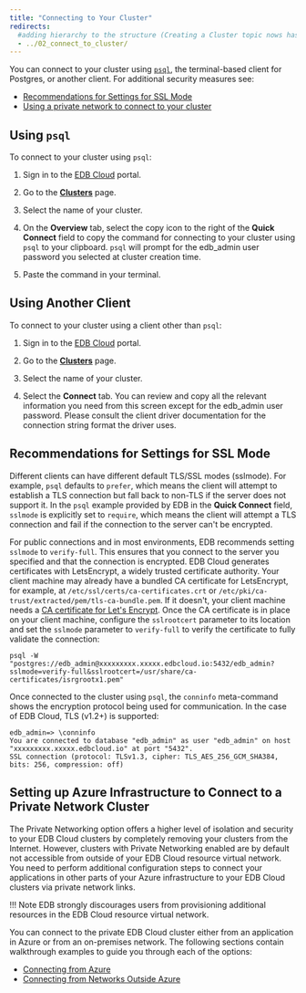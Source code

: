 ```yaml
---
title: "Connecting to Your Cluster"
redirects:
  #adding hierarchy to the structure (Creating a Cluster topic nows has a child topic) so created a folder and moved the contents from 03_create_cluster to index.mdx
  - ../02_connect_to_cluster/
---
```


You can connect to your cluster using [`psql`](http://postgresguide.com/utilities/psql.html), the terminal-based client for Postgres, or another client. For additional security measures see:
- [Recommendations for Settings for SSL Mode](#recommended-settings-for-ssl-mode) 
- [Using a private network to connect to your cluster](#setting-up-azure-infrastructure-to-connect-to-a-private-network-cluster)

## Using `psql`
To connect to your cluster using `psql`:
1. Sign in to the [EDB Cloud](https://portal.edbcloud.com) portal.

1. Go to the [**Clusters**](https://portal.edbcloud.com/clusters) page.

3. Select the name of your cluster.
4. On the **Overview** tab, select the copy icon to the right of the **Quick Connect** field to copy the command for connecting to your cluster using `psql` to your clipboard. `psql` will prompt for the edb_admin user password you selected at cluster creation time.
5. Paste the command in your terminal.

## Using Another Client
To connect to your cluster using a client other than `psql`:
1. Sign in to the [EDB Cloud](https://portal.edbcloud.com) portal.

1. Go to the [**Clusters**](https://portal.edbcloud.com/clusters) page.

2. Select the name of your cluster.
3. Select the **Connect** tab. You can review and copy all the relevant information you need from this screen except for the edb_admin user password. Please consult the client driver documentation for the connection string format the driver uses.

## Recommendations for Settings for SSL Mode

Different clients can have different default TLS/SSL modes (sslmode). For example, `psql` defaults to `prefer`, which means the client will attempt to establish a TLS connection but fall back to non-TLS if the server does not support it. In the `psql` example provided by EDB in the **Quick Connect** field, `sslmode` is explicitly set to `require`, which means the client will attempt a TLS connection and fail if the connection to the server can't be encrypted.

For public connections and in most environments, EDB recommends setting `sslmode` to `verify-full`. This ensures that you connect to the server you specified and that the connection is encrypted. EDB Cloud generates certificates with LetsEncrypt, a widely trusted certificate authority. Your client machine may already have a bundled CA certificate for LetsEncrypt, for example, at `/etc/ssl/certs/ca-certificates.crt` or `/etc/pki/ca-trust/extracted/pem/tls-ca-bundle.pem`. If it doesn't, your client machine needs a [CA certificate for Let's Encrypt](https://letsencrypt.org/certificates/). Once the CA certificate is in place on your client machine, configure the `sslrootcert` parameter to its location and set the `sslmode` parameter to `verify-full` to verify the certificate to fully validate the connection:

```
psql -W "postgres://edb_admin@xxxxxxxxx.xxxxx.edbcloud.io:5432/edb_admin?sslmode=verify-full&sslrootcert=/usr/share/ca-certificates/isrgrootx1.pem"
```

Once connected to the cluster using `psql`, the `conninfo` meta-command shows the encryption protocol being used for communication. In the case of EDB Cloud,  TLS (v1.2+) is supported:

```
edb_admin=> \conninfo
You are connected to database "edb_admin" as user "edb_admin" on host "xxxxxxxxx.xxxxx.edbcloud.io" at port "5432".
SSL connection (protocol: TLSv1.3, cipher: TLS_AES_256_GCM_SHA384, bits: 256, compression: off)
```

## Setting up Azure Infrastructure to Connect to a Private Network Cluster

The Private Networking option offers a higher level of isolation and security to your EDB Cloud clusters by completely removing your clusters from the Internet. However, clusters with Private Networking enabled are by default not accessible from outside of your EDB Cloud resource virtual network. You need to perform additional configuration steps to connect your applications in other parts of your Azure infrastructure to your EDB Cloud clusters via private network links.

!!! Note
    EDB strongly discourages users from provisioning additional resources in the EDB Cloud resource virtual network.

You can connect to the private EDB Cloud cluster either from an application in Azure 
or from an on-premises network. The following sections contain walkthrough examples to guide you through each of the options:

- [Connecting from Azure](01_connecting_from_azure)
- [Connecting from Networks Outside Azure](02_connect_on_premises)